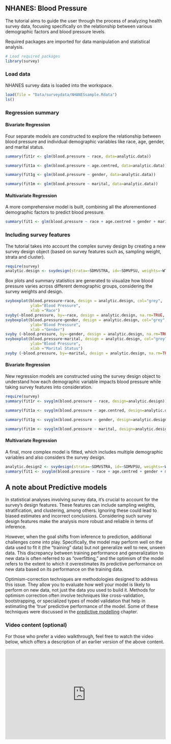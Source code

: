 ## NHANES: Blood Pressure {.unnumbered}

The tutorial aims to guide the user through the process of analyzing health survey data, focusing specifically on the relationship between various demographic factors and blood pressure levels.

Required packages are imported for data manipulation and statistical analysis.

```r
# Load required packages
library(survey)
```

### Load data

NHANES survey data is loaded into the workspace.

```r
load(file = "Data/surveydata/NHANESsample.Rdata")
ls()
```

### Regression summary

#### Bivariate Regression

Four separate models are constructed to explore the relationship between blood pressure and individual demographic variables like race, age, gender, and marital status.

```r
summary(fit1r <- glm(blood.pressure ~ race, data=analytic.data))
```

```r
summary(fit1a <- glm(blood.pressure ~ age.centred, data=analytic.data))
```

```r
summary(fit1g <- glm(blood.pressure ~ gender, data=analytic.data))
```

```r
summary(fit1m <- glm(blood.pressure ~ marital, data=analytic.data))
```

#### Multivariate Regression

A more comprehensive model is built, combining all the aforementioned demographic factors to predict blood pressure.

```r
summary(fit1 <- glm(blood.pressure ~ race + age.centred + gender + marital, data=analytic.data))
```

### Including survey features

The tutorial takes into account the complex survey design by creating a new survey design object (based on survey features such as, sampling weight, strata and cluster).

```r
require(survey)
analytic.design <- svydesign(strata=~SDMVSTRA, id=~SDMVPSU, weights=~WTMEC2YR, data=analytic.data, nest=TRUE)
```

Box plots and summary statistics are generated to visualize how blood pressure varies across different demographic groups, considering the survey weights and design.

```r
svyboxplot(blood.pressure~race, design = analytic.design, col="grey", 
           ylab="Blood Pressure", 
           xlab ="Race")
svyby(~blood.pressure, by=~race, design = analytic.design, na.rm=TRUE, ci=TRUE, svymean)
svyboxplot(blood.pressure~gender, design = analytic.design, col="grey", 
           ylab="Blood Pressure", 
           xlab ="Gender")
svyby (~blood.pressure, by=~gender, design = analytic.design, na.rm=TRUE, ci=TRUE, svymean)
svyboxplot(blood.pressure~marital, design = analytic.design, col="grey", 
           ylab="Blood Pressure", 
           xlab ="Marital Status")
svyby (~blood.pressure, by=~marital, design = analytic.design, na.rm=TRUE, ci=TRUE, svymean)
```

#### Bivariate Regression

New regression models are constructed using the survey design object to understand how each demographic variable impacts blood pressure while taking survey features into consideration.

```r
require(survey)
summary(fit1r <- svyglm(blood.pressure ~ race, design=analytic.design))
```

```r
summary(fit1a <- svyglm(blood.pressure ~ age.centred, design=analytic.design))
```

```r
summary(fit1g <- svyglm(blood.pressure ~ gender, design=analytic.design))
```

```r
summary(fit1m <- svyglm(blood.pressure ~ marital, design=analytic.design))
```

#### Multivariate Regression

A final, more complex model is fitted, which includes multiple demographic variables and also considers the survey design.

```r
analytic.design2 <- svydesign(strata=~SDMVSTRA, id=~SDMVPSU, weights=~WTMEC2YR, data=analytic.data, nest=TRUE)
summary(fit1 <- svyglm(blood.pressure ~ race + age.centred + gender + marital, design=analytic.design2))
```

## A note about Predictive models

In statistical analyses involving survey data, it's crucial to account for the survey's design features. These features can include sampling weights, stratification, and clustering, among others. Ignoring these could lead to biased estimates and incorrect conclusions. Considering such survey design features make the analysis more robust and reliable in terms of inference.

However, when the goal shifts from inference to prediction, additional challenges come into play. Specifically, the model may perform well on the data used to fit it (the "training" data) but not generalize well to new, unseen data. This discrepancy between training performance and generalization to new data is often referred to as "overfitting," and the optimism of the model refers to the extent to which it overestimates its predictive performance on new data based on its performance on the training data.

Optimism-correction techniques are methodologies designed to address this issue. They allow you to evaluate how well your model is likely to perform on new data, not just the data you used to build it. Methods for optimism correction often involve techniques like cross-validation, bootstrapping, or specialized types of model validation that help in estimating the 'true' predictive performance of the model. Some of these techniques were discussed in the [predictive modelling](predictivefactors.html) chapter.

### Video content (optional)

::: callout-tip
For those who prefer a video walkthrough, feel free to watch the video below, which offers a description of an earlier version of the above content.
:::

::: {style="position: relative; padding-bottom: 56.25%; height: 0; overflow: hidden;"}
<iframe src="https://www.youtube.com/embed/6GfpPKPnLEE" style="position: absolute; top: 0; left: 0; width: 100%; height: 100%; border:0;" allowfullscreen>

</iframe>
:::
